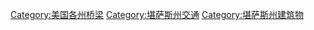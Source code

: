 [[Category:美国各州桥梁|Category:美国各州桥梁]]
[[Category:堪萨斯州交通|Category:堪萨斯州交通]]
[[Category:堪萨斯州建筑物|Category:堪萨斯州建筑物]]